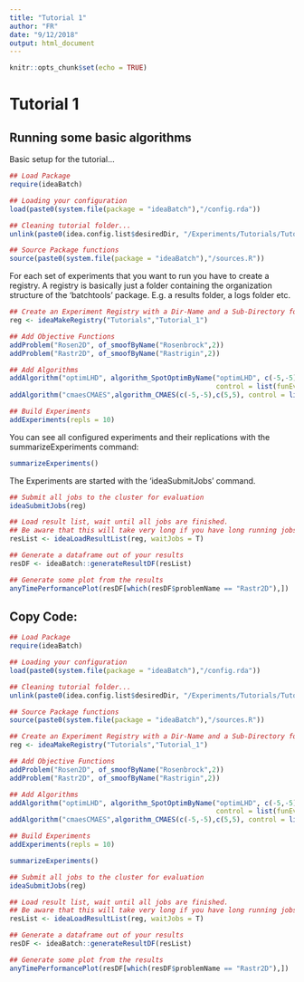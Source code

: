 ```yaml
---
title: "Tutorial 1"
author: "FR"
date: "9/12/2018"
output: html_document
--- 
```


```r
knitr::opts_chunk$set(echo = TRUE)
```

# Tutorial 1
## Running some basic algorithms
Basic setup for the tutorial...
```r
## Load Package
require(ideaBatch)

## Loading your configuration
load(paste0(system.file(package = "ideaBatch"),"/config.rda"))

## Cleaning tutorial folder...
unlink(paste0(idea.config.list$desiredDir, "/Experiments/Tutorials/Tutorial_1"), recursive = TRUE)

## Source Package functions
source(paste0(system.file(package = "ideaBatch"),"/sources.R"))
```

For each set of experiments that you want to run you have to create a registry.
A registry is basically just a folder containing the organization structure of the 'batchtools' package.
E.g. a results folder, a logs folder etc.
```r
## Create an Experiment Registry with a Dir-Name and a Sub-Directory for each test.
reg <- ideaMakeRegistry("Tutorials","Tutorial_1") 

## Add Objective Functions
addProblem("Rosen2D", of_smoofByName("Rosenbrock",2))
addProblem("Rastr2D", of_smoofByName("Rastrigin",2))

## Add Algorithms
addAlgorithm("optimLHD", algorithm_SpotOptimByName("optimLHD", c(-5,-5),c(5,5),
                                                   control = list(funEvals = 100)))
addAlgorithm("cmaesCMAES",algorithm_CMAES(c(-5,-5),c(5,5), control = list("maxit" = 100)))

## Build Experiments
addExperiments(repls = 10)
```

You can see all configured experiments and their replications with the summarizeExperiments command:
```r
summarizeExperiments()
```

The Experiments are started with the 'ideaSubmitJobs' command.
```r
## Submit all jobs to the cluster for evaluation
ideaSubmitJobs(reg)

## Load result list, wait until all jobs are finished.
## Be aware that this will take very long if you have long running jobs! Use with care!
resList <- ideaLoadResultList(reg, waitJobs = T)

## Generate a dataframe out of your results
resDF <- ideaBatch::generateResultDF(resList)
```

```r
## Generate some plot from the results
anyTimePerformancePlot(resDF[which(resDF$problemName == "Rastr2D"),])
```

## Copy Code:

```r
## Load Package
require(ideaBatch)

## Loading your configuration
load(paste0(system.file(package = "ideaBatch"),"/config.rda"))

## Cleaning tutorial folder...
unlink(paste0(idea.config.list$desiredDir, "/Experiments/Tutorials/Tutorial_1"), recursive = TRUE)

## Source Package functions
source(paste0(system.file(package = "ideaBatch"),"/sources.R"))

## Create an Experiment Registry with a Dir-Name and a Sub-Directory for each test.
reg <- ideaMakeRegistry("Tutorials","Tutorial_1") 

## Add Objective Functions
addProblem("Rosen2D", of_smoofByName("Rosenbrock",2))
addProblem("Rastr2D", of_smoofByName("Rastrigin",2))

## Add Algorithms
addAlgorithm("optimLHD", algorithm_SpotOptimByName("optimLHD", c(-5,-5),c(5,5),
                                                   control = list(funEvals = 100)))
addAlgorithm("cmaesCMAES",algorithm_CMAES(c(-5,-5),c(5,5), control = list("maxit" = 100)))

## Build Experiments
addExperiments(repls = 10)

summarizeExperiments()

## Submit all jobs to the cluster for evaluation
ideaSubmitJobs(reg)

## Load result list, wait until all jobs are finished.
## Be aware that this will take very long if you have long running jobs! Use with care!
resList <- ideaLoadResultList(reg, waitJobs = T)

## Generate a dataframe out of your results
resDF <- ideaBatch::generateResultDF(resList)

## Generate some plot from the results
anyTimePerformancePlot(resDF[which(resDF$problemName == "Rastr2D"),])
```
